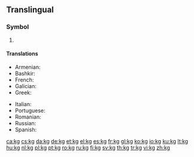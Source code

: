 {{character info/new|㎏}}
{{also|KG|.kg|kg.}}

==Translingual==

===Symbol===
{{head|mul|symbol}}

# {{SI-unit-abb|kilo|gram|[[mass]]}}

====Translations====
{{trans-top|kg}}
* Armenian: {{t|hy|կգ}}
* Bashkir: {{t|ba|кг|sc=Cyrl}}
* French: {{t+|fr|kg}}
* Galician: {{t+|gl|kg}}
* Greek: {{t|el|χγρ.}}
{{trans-mid}}
* Italian: {{t|it|kg}}
* Portuguese: {{t+|pt|kg}}
* Romanian: {{t+|ro|kg|n}}
* Russian: {{t+|ru|кг}}
* Spanish: {{t+|es|kg}}
{{trans-bottom}}

[[ca:kg]]
[[cs:kg]]
[[da:kg]]
[[de:kg]]
[[et:kg]]
[[el:kg]]
[[es:kg]]
[[fr:kg]]
[[gl:kg]]
[[ko:kg]]
[[io:kg]]
[[ku:kg]]
[[lt:kg]]
[[hu:kg]]
[[nl:kg]]
[[pl:kg]]
[[pt:kg]]
[[ro:kg]]
[[ru:kg]]
[[fi:kg]]
[[sv:kg]]
[[th:kg]]
[[tr:kg]]
[[vi:kg]]
[[zh:kg]]